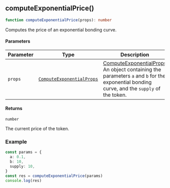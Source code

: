 <a id="computeExponentialPrice"></a>

## computeExponentialPrice()

```ts copy
function computeExponentialPrice(props): number
```

Computes the price of an exponential bonding curve.

#### Parameters

| Parameter | Type | Description |
| ------ | ------ | ------ |
| `props` | [`ComputeExponentialProps`](../types.mdx#ComputeExponentialProps) | [ComputeExponentialProps](../types.mdx#ComputeExponentialProps) An object containing the parameters `a` and `b` for the exponential bonding curve, and the `supply` of the token. |

#### Returns

`number`

The current price of the token.

### Example

```ts copy
const params = {
  a: 0.1,
  b: 10,
  supply: 10,
}
const res = computeExponentialPrice(params)
console.log(res)
```
